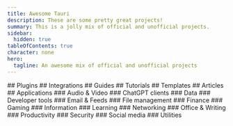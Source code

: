 ```yaml
---
title: Awesome Tauri
description: These are some pretty great projects!
summary: This is a jolly mix of official and unofficial projects.
sidebar:
  hidden: true
tableOfContents: true
character: none
hero:
  tagline: An awesome mix of official and unofficial projects
---
```



<HeroBackground />


<Search placeholder="Search for an awesome project...">
    ## Plugins
    <Awesome section="plugins" />
    ## Integrations
    <Awesome section="integrations" />
    ## Guides
    <Awesome section="guides" />
    ## Tutorials
    <Awesome section="tutorials" />
    ## Templates
    <Awesome section="templates" />
    ## Articles
    <Awesome section="articles" />
    ## Applications
    ### Audio & Video
    <Awesome section="applications-audio-video" />
    ### ChatGPT clients
    <Awesome section="applications-chatgpt-clients" />
    ### Data
    <Awesome section="applications-data" />
    ### Developer tools
    <Awesome section="applications-developer-tools" />
    ### Email & Feeds
    <Awesome section="applications-email-feeds" />
    ### File management
    <Awesome section="applications-file-management" />
    ### Finance
    <Awesome section="applications-finance" />
    ### Gaming
    <Awesome section="applications-gaming" />
    ### Information
    <Awesome section="applications-information" />
    ### Learning
    <Awesome section="applications-learning" />
    ### Networking
    <Awesome section="applications-networking" />
    ### Office & Writing
    <Awesome section="applications-office-writing" />
    ### Productivity
    <Awesome section="applications-productivity" />
    ### Security
    <Awesome section="applications-security" />
    ### Social media
    <Awesome section="applications-social-media" />
    ### Utilities
    <Awesome section="applications-utilities" />
</Search>